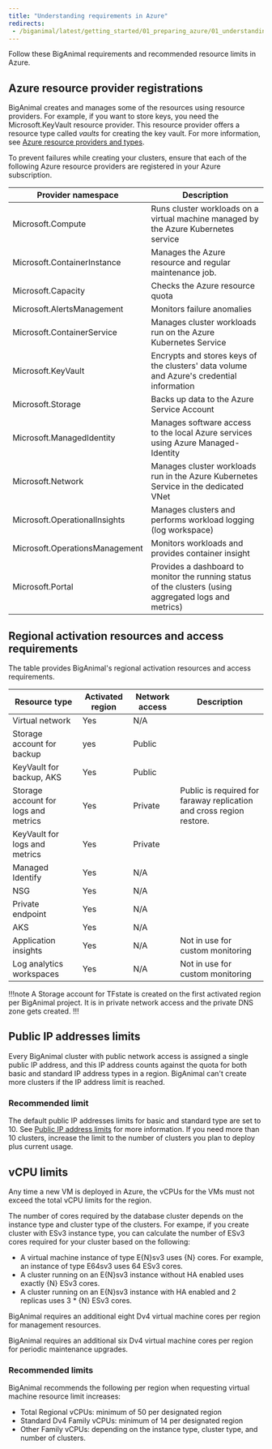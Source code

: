 ```yaml
---
title: "Understanding requirements in Azure"
redirects:
 - /biganimal/latest/getting_started/01_preparing_azure/01_understanding_qotas_in_azure/
---
```


Follow these BigAnimal requirements and recommended resource limits in Azure.

## Azure resource provider registrations

BigAnimal creates and manages some of the resources using resource providers. For example, if you want to store keys, you need the Microsoft.KeyVault resource provider. This resource provider offers a resource type called *vaults* for creating the key vault. For more information, see [Azure resource providers and types](https://docs.microsoft.com/en-us/azure/azure-resource-manager/management/resource-providers-and-types).

To prevent failures while creating your clusters, ensure that each of the following Azure resource providers are registered in your Azure subscription.

| Provider namespace             | Description                                                                                             |
| ------------------------------ | ------------------------------------------------------------------------------------------------------- |
| Microsoft.Compute              | Runs cluster workloads on a virtual machine managed by the Azure Kubernetes service                    |
| Microsoft.ContainerInstance    | Manages the Azure resource and regular maintenance job.                                                |
| Microsoft.Capacity             | Checks the Azure resource quota                                                                        |
| Microsoft.AlertsManagement     | Monitors failure anomalies                                                                             |
| Microsoft.ContainerService     | Manages cluster workloads run on the Azure Kubernetes Service                                          |
| Microsoft.KeyVault             | Encrypts and stores keys of the clusters' data volume and Azure's credential information               |
| Microsoft.Storage              | Backs up data to the Azure Service Account                                                             |
| Microsoft.ManagedIdentity      | Manages software access to the local Azure services using Azure Managed-Identity                       |
| Microsoft.Network              | Manages cluster workloads run in the Azure Kubernetes Service in the dedicated VNet                    |
| Microsoft.OperationalInsights  | Manages clusters and performs workload logging (log workspace)                                        |
| Microsoft.OperationsManagement | Monitors workloads and provides container insight                                                      |
| Microsoft.Portal               | Provides a dashboard to monitor the running status of the clusters (using aggregated logs and metrics) |

## Regional activation resources and access requirements

The table provides BigAnimal's regional activation resources and access requirements.

| Resource type                        | Activated region | Network access | Description                                                          |
|--------------------------------------|------------------|----------------|----------------------------------------------------------------------|
| Virtual network                      | Yes              | N/A            |                                                                      |
| Storage account for backup           | yes              | Public         |                                                                      |
| KeyVault for backup, AKS             | Yes              | Public         |                                                                      |
| Storage account for logs and metrics | Yes              | Private        | Public is required for faraway replication and cross region restore. |
| KeyVault for logs and metrics        | Yes              | Private        |                                                                      |
| Managed Identify                     | Yes              | N/A            |                                                                      |
| NSG                                  | Yes              | N/A            |                                                                      |
| Private endpoint                     | Yes              | N/A            |                                                                      |
| AKS                                  | Yes              | N/A            |                                                                      |
| Application insights                 | Yes              | N/A            | Not in use for custom monitoring                                     |
| Log analytics workspaces             | Yes              | N/A            | Not in use for custom monitoring                                     |

!!!note
A Storage account for TFstate is created on the first activated region per BigAnimal project. It is in private network access and the private DNS zone gets created.
!!!
## Public IP addresses limits

Every BigAnimal cluster with public network access is assigned a single public IP address, and this IP address counts against the quota for both basic and standard IP address types in a region. BigAnimal can't create more clusters if the IP address limit is reached.

### Recommended limit

The default public IP addresses limits for basic and standard type are set to 10. See [Public IP address limits](https://docs.microsoft.com/en-us/azure/azure-resource-manager/management/azure-subscription-service-limits#publicip-address) for more information. If you need more than 10 clusters, increase the limit to the number of clusters you plan to deploy plus current usage.

## vCPU limits

Any time a new VM is deployed in Azure, the vCPUs for the VMs must not exceed the total vCPU limits for the region.

The number of cores required by the database cluster depends on the instance type and cluster type of the clusters. For exampe, if you create cluster with ESv3 instance type, you can calculate the number of ESv3 cores required for your cluster based on the following:

-   A virtual machine instance of type E{N}sv3 uses {N} cores. For example, an instance of type E64sv3 uses 64 ESv3 cores.
-   A cluster running on an E{N}sv3 instance without HA enabled uses exactly {N} ESv3 cores.
-   A cluster running on an E{N}sv3 instance with HA enabled and 2 replicas uses 3 \* {N} ESv3 cores.

BigAnimal requires an additional eight Dv4 virtual machine cores per region for management resources. 

BigAnimal requires an additional six Dv4 virtual machine cores per region for periodic maintenance upgrades.

### Recommended limits

BigAnimal recommends the following per region when requesting virtual machine resource limit increases:

-   Total Regional vCPUs: minimum of 50 per designated region
-   Standard Dv4 Family vCPUs: minimum of 14 per designated region
-   Other Family vCPUs: depending on the instance type, cluster type, and number of clusters.
